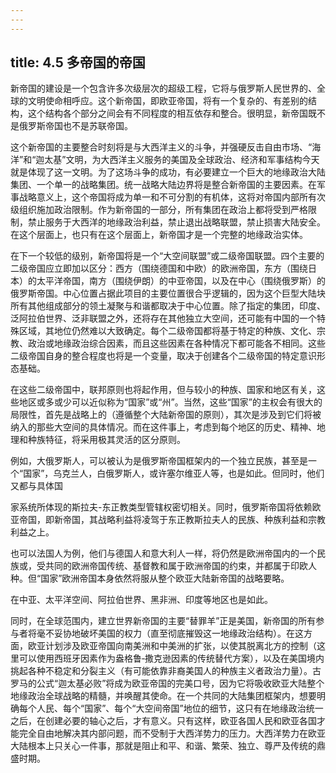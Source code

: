 ```yaml
---
---
---
```

title: 4.5 多帝国的帝国
---



新帝国的建设是一个包含许多次级层次的超级工程，它将与俄罗斯人民世界的、全球的文明使命相呼应。这个新帝国，即欧亚帝国，将有一个复杂的、有差别的结构，这个结构各个部分之间会有不同程度的相互依存和整合。很明显，新帝国既不是俄罗斯帝国也不是苏联帝国。

这个新帝国的主要整合时刻将是与大西洋主义的斗争，并强硬反击自由市场、“海洋”和“迦太基”文明，为大西洋主义服务的美国及全球政治、经济和军事结构今天就是体现了这一文明。为了这场斗争的成功，有必要建立一个巨大的地缘政治大陆集团、一个单一的战略集团。统一战略大陆边界将是整合新帝国的主要因素。在军事战略意义上，这个帝国将成为单一和不可分割的有机体，这将对帝国内部所有次级组织施加政治限制。作为新帝国的一部分，所有集团在政治上都将受到严格限制，禁止服务于大西洋的地缘政治利益，禁止退出战略联盟，禁止损害大陆安全。在这个层面上，也只有在这个层面上，新帝国才是一个完整的地缘政治实体。

在下一个较低的级别，新帝国将是一个“大空间联盟”或二级帝国联盟。四个主要的二级帝国应立即加以区分：西方（围绕德国和中欧）的欧洲帝国，东方（围绕日本）的太平洋帝国，南方（围绕伊朗）的中亚帝国，以及在中心（围绕俄罗斯）的俄罗斯帝国。中心位置占据此项目的主要位置很合乎逻辑的，因为这个巨型大陆块所有其他组成部分的领土凝聚与和谐都取决于中心位置。除了指定的集团，印度、泛阿拉伯世界、泛非联盟之外，还将存在其他独立大空间，还可能有中国的一个特殊区域，其地位仍然难以大致确定。每个二级帝国都将基于特定的种族、文化、宗教、政治或地缘政治综合因素，而且这些因素在各种情况下都可能各不相同。这些二级帝国自身的整合程度也将是一个变量，取决于创建各个二级帝国的特定意识形态基础。

在这些二级帝国中，联邦原则也将起作用，但与较小的种族、国家和地区有关，这些地区或多或少可以近似称为“国家”或“州”。当然，这些“国家”的主权会有很大的局限性，首先是战略上的（遵循整个大陆新帝国的原则），其次是涉及到它们将被纳入的那些大空间的具体情况。而在这件事上，考虑到每个地区的历史、精神、地理和种族特征，将采用极其灵活的区分原则。

例如，大俄罗斯人，可以被认为是俄罗斯帝国框架内的一个独立民族，甚至是一个“国家”，乌克兰人，白俄罗斯人，或许塞尔维亚人等，也是如此。但同时，他们又都与具体国

家系统所体现的斯拉夫-东正教类型管辖权密切相关。同时，俄罗斯帝国将依赖欧亚帝国，即新帝国，其战略利益将凌驾于东正教斯拉夫人的民族、种族利益和宗教利益之上。

也可以法国人为例，他们与德国人和意大利人一样，将仍然是欧洲帝国内的一个民族或，受共同的欧洲帝国传统、基督教和属于欧洲帝国的约束，并都属于印欧人种。但“国家”欧洲帝国本身依然将服从整个欧亚大陆新帝国的战略要略。

在中亚、太平洋空间、阿拉伯世界、黑非洲、印度等地区也是如此。

同时，在全球范围内，建立世界新帝国的主要“替罪羊”正是美国，新帝国的所有参与者将毫不妥协地破坏美国的权力（直至彻底摧毁这一地缘政治结构）。在这方面，欧亚计划涉及欧亚帝国向南美洲和中美洲的扩张，以使其脱离北方的控制（这里可以使用西班牙因素作为盎格鲁‑撒克逊因素的传统替代方案），以及在美国境内挑起各种不稳定和分裂主义（有可能依靠非裔美国人的种族主义者政治力量）。古罗马的公式“迦太基必败”将成为欧亚帝国的完美口号，因为它将吸收欧亚大陆整个地缘政治全球战略的精髓，并唤醒其使命。在一个共同的大陆集团框架内，想要明确每个人民、每个“国家”、每个“大空间帝国”地位的细节，这只有在地缘政治统一之后，在创建必要的轴心之后，才有意义。只有这样，欧亚各国人民和欧亚各国才能完全自由地解决其内部问题，而不受制于大西洋势力的压力。大西洋势力在欧亚大陆根本上只关心一件事，那就是阻止和平、和谐、繁荣、独立、尊严及传统的鼎盛时期。